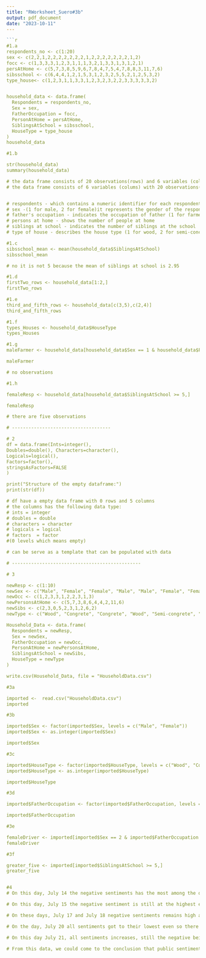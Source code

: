 ```yaml
---
title: "RWorksheet_Suero#3b"
output: pdf_document
date: "2023-10-11"
---
```


```r
```r

#1.a
respondents_no <- c(1:20)
sex <- c(2,2,1,2,2,2,2,2,2,2,1,2,2,2,2,2,2,2,1,2)
focc <- c(1,3,3,3,1,2,3,1,1,1,3,2,1,3,3,1,3,1,2,1)
persAtHome <- c(5,7,3,8,5,9,6,7,8,4,7,5,4,7,8,8,3,11,7,6)
sibsschool <- c(6,4,4,1,2,1,5,3,1,2,3,2,5,5,2,1,2,5,3,2)
type_house<- c(1,2,3,1,1,3,3,1,2,3,2,3,2,2,3,3,3,3,3,2)


household_data <- data.frame(
  Respondents = respondents_no,
  Sex = sex,
  FatherOccupation = focc,
  PersonAtHome = persAtHome,
  SiblingsAtSchool = sibsschool,
  HouseType = type_house
)
household_data

#1.b

str(household_data)
summary(household_data)

# the data frame consists of 20 observations(rows) and 6 variables (columns)
# the data frame consists of 6 variables (colums) with 20 observations(rows)


# respondents - which contains a numeric identifier for each respondent
# sex -(1 for male, 2 for female)it represents the gender of the respondent 
# father's occupation - indicates the occupation of father (1 for farmer, 2 for driver, 3 for others)
# persons at home - shows the number of people at home
# siblings at school - indicates the number of siblings at the school
# type of house - describes the house type (1 for wood, 2 for semi-concrete, 3 for concrete)

#1.c
sibsschool_mean <- mean(household_data$SiblingsAtSchool)
sibsschool_mean

# no it is not 5 because the mean of siblings at school is 2.95

#1.d
firstTwo_rows <- household_data[1:2,]
firstTwo_rows

#1.e
third_and_fifth_rows <- household_data[c(3,5),c(2,4)]
third_and_fifth_rows

#1.f
types_Houses <- household_data$HouseType
types_Houses

#1.g
maleFarmer <- household_data[household_data$Sex == 1 & household_data$FatherOccupation == 1,]

maleFarmer

# no observations

#1.h

femaleResp <- household_data[household_data$SiblingsAtSchool >= 5,]

femaleResp

# there are five observations

# ------------------------------------

# 2
df = data.frame(Ints=integer(),
Doubles=double(), Characters=character(),
Logicals=logical(),
Factors=factor(),
stringsAsFactors=FALSE
)

print("Structure of the empty dataframe:")
print(str(df))

# df have a empty data frame with 0 rows and 5 columns
# the columns has the following data type:
# ints = integer
# doubles = double
# characters = character
# logicals = logical
# factors  = factor 
#(0 levels which means empty)

# can be serve as a template that can be populated with data

# -----------------------------------------------

# 3

newResp <- c(1:10)
newSex <- c("Male", "Female", "Female", "Male", "Male", "Female", "Female", "Male", "Female", "Male")
newOcc <- c(1,2,3,3,1,2,2,3,1,3)
newPersonsAtHome <- c(5,7,3,8,6,4,4,2,11,6)
newSibs <- c(2,3,0,5,2,3,1,2,6,2)
newType <- c("Wood", "Congrete", "Congrete", "Wood", "Semi-congrete", "Semi-congrete", "Wood", "Semi-congrete", "Semi-congrete", "Congrete")

Household_Data <- data.frame(
  Respondents = newResp,
  Sex = newSex,
  FatherOccupation = newOcc,
  PersonAtHome = newPersonsAtHome,
  SiblingsAtSchool = newSibs,
  HouseType = newType
)

write.csv(Household_Data, file = "HouseholdData.csv")

#3a

imported <-  read.csv("HouseholdData.csv")
imported

#3b

imported$Sex <- factor(imported$Sex, levels = c("Male", "Female"))
imported$Sex <- as.integer(imported$Sex)

imported$Sex

#3c

imported$HouseType <- factor(imported$HouseType, levels = c("Wood", "Congrete", "Semi-congrete"))
imported$HouseType <- as.integer(imported$HouseType)

imported$HouseType

#3d

imported$FatherOccupation <- factor(imported$FatherOccupation, levels = c(1,2,3), labels = c("Farmer", "Driver", "Others"))

imported$FatherOccupation

#3e

femaleDriver <- imported[imported$Sex == 2 & imported$FatherOccupation == "Driver",]
femaleDriver

#3f

greater_five <- imported[imported$SiblingsAtSchool >= 5,]
greater_five


#4
# On this day, July 14 the negative sentiments has the most among the other sentiments. This means that some topics or events received negative sentiments during that day

# On this day, July 15 the negative sentiment is still at the highest even if all the sentiments increased. This can be assumed that something occured that set off negative sentiments on that day.

# On these days, July 17 and July 18 negative sentiments remains high and both neutral and positive sentiments stays similar

# On the day, July 20 all sentiments got to their lowest even so there were still more negative sentiments among the others.This shows that during that day nothing happened.

# On this day July 21, all sentiments increases, still the negative being at the top. This could mean that day something occured that set off negative responses of the people.

# From this data, we could come to the conclusion that public sentiment is responsive to external factors and it also varies as the days go by.

```